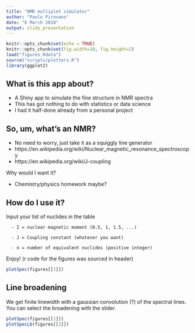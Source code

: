 ```yaml
---
title: "NMR multiplet simulator"
author: "Paolo Pirovano"
date: "6 March 2018"
output: slidy_presentation
---
```


```r
knitr::opts_chunk$set(echo = TRUE)
knitr::opts_chunk$set(fig.width=10, fig.height=2) 
load("figures.Rdata")
source("scripts/plotters.R")
library(ggplot2)
```

## What is this app about?

- A Shiny app to simulate the fine structure in NMR spectra
- This has got nothing to do with statistics or data science
- I had it half-done already from a personal project

## So, um, what's an NMR?

- No need to worry, just take it as a squiggly line generator
- https://en.wikipedia.org/wiki/Nuclear_magnetic_resonance_spectroscopy
- https://en.wikipedia.org/wiki/J-coupling


Why would I want it?

- Chemistry/physics homework maybe?

## How do I use it?

Input your list of nuclides in the table

      - I = nuclear magnetic moment (0.5, 1, 1.5, ...)
      
      - J = Coupling constant (whatever you want)
      
      - n = number of equivalent nuclides (positive integer)



Enjoy! (r code for the figures was sourced in header)

``` r
plotSpec(figures[[1]])
```

## Line broadening

We get finite linewidth with a gaussian convolution (?) of the spectral lines.
You can select the broadening with the slider.

``` r
plotSpec(figures[[1]])
plotSpecLb(figures[[2]])
```
